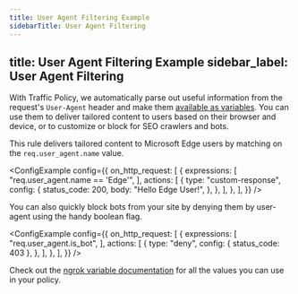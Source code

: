```yaml
---
title: User Agent Filtering Example
sidebarTitle: User Agent Filtering
---
```


title: User Agent Filtering Example
sidebar_label: User Agent Filtering
---


With Traffic Policy, we automatically parse out useful information from the request's `User-Agent` header and make them [available as variables](/traffic-policy/variables/req/#requser_agentname). You can use them to deliver tailored content to users based on their browser and device, or to customize or block for SEO crawlers and bots.

This rule delivers tailored content to Microsoft Edge users by matching on the `req.user_agent.name` value.

<ConfigExample
	config={{
		on_http_request: [
			{
				expressions: [
					"req.user_agent.name == 'Edge'",
				],
				actions: [
					{
						type: "custom-response",
						config: {
							status_code: 200,
							body: "Hello Edge User!",
						},
					},
				],
			},
		],
	}}
/>

You can also quickly block bots from your site by denying them by user-agent using the handy boolean flag.

<ConfigExample
	config={{
		on_http_request: [
			{
				expressions: [
					"req.user_agent.is_bot",
				],
				actions: [
					{
						type: "deny",
						config: {
							status_code: 403
						},
					},
				],
			},
		],
	}}
/>

Check out the [ngrok variable documentation](/traffic-policy/variables/req/#requser_agentname) for all the values you can use in your policy.
